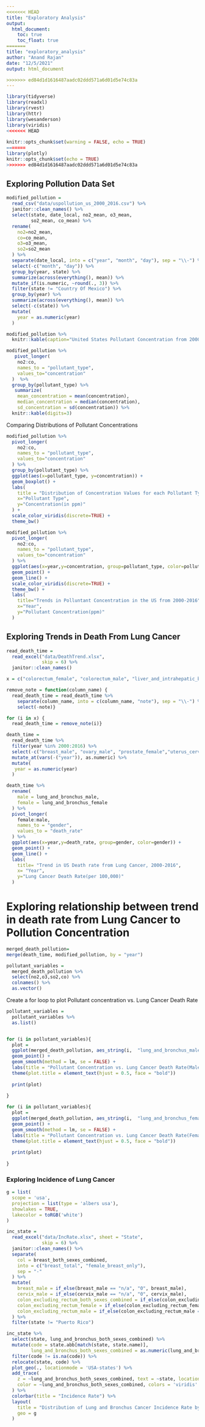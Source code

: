 ```yaml
---
<<<<<<< HEAD
title: "Exploratory Analysis"
output: 
  html_document:
    toc: true
    toc_float: true
=======
title: "exploratory_analysis"
author: "Anand Rajan"
date: "12/5/2021"
output: html_document

>>>>>>> ed84d1d1616487aadc02ddd571a6d01d5e74c83a
---
```


```r
library(tidyverse)
library(readxl)
library(rvest)
library(httr)
library(wesanderson)
library(viridis)
<<<<<<< HEAD
        
knitr::opts_chunk$set(warning = FALSE, echo = TRUE)
=======
library(plotly)       
knitr::opts_chunk$set(echo = TRUE)
>>>>>>> ed84d1d1616487aadc02ddd571a6d01d5e74c83a
```

## Exploring Pollution Data Set

```r
modified_pollution =
  read_csv("data/uspollution_us_2000_2016.csv") %>% 
  janitor::clean_names() %>%
  select(state, date_local, no2_mean, o3_mean, 
         so2_mean, co_mean) %>%
  rename(
    no2=no2_mean,
    co=co_mean,
    o3=o3_mean,
    so2=so2_mean
  ) %>% 
  separate(date_local, into = c("year", "month", "day"), sep = "\\-") %>%
  select(-c("month", "day")) %>%
  group_by(year, state) %>%
  summarize(across(everything(), mean)) %>%
  mutate_if(is.numeric, ~round(., 3)) %>%
  filter(state != "Country Of Mexico") %>%
  group_by(year) %>%
  summarize(across(everything(), mean)) %>%
  select(-c(state)) %>% 
  mutate(
    year = as.numeric(year)
  )

modified_pollution %>% 
  knitr::kable(caption="United States Pollutant Concentration from 2000-2016")
```


```r
modified_pollution %>% 
   pivot_longer(
    no2:co,
    names_to = "pollutant_type",
    values_to="concentration"
  )  %>% 
  group_by(pollutant_type) %>% 
   summarize(
    mean_concentration = mean(concentration),
    median_concentration = median(concentration),
    sd_concentration = sd(concentration)) %>% 
  knitr::kable(digits=3)
```

Comparing Distributions of Pollutant Concentrations 

```r
modified_pollution %>% 
  pivot_longer(
    no2:co,
    names_to = "pollutant_type",
    values_to="concentration"
  ) %>% 
  group_by(pollutant_type) %>% 
  ggplot(aes(x=pollutant_type, y=concentration)) + 
  geom_boxplot() +
  labs(
    title = "Distribution of Concentration Values for each Pollutant Type",
    x="Pollutant Type",
    y="Concentration(in ppm)"
  ) +
  scale_color_viridis(discrete=TRUE) +
  theme_bw() 
```

```r
modified_pollution %>% 
  pivot_longer(
    no2:co,
    names_to = "pollutant_type",
    values_to="concentration"
  ) %>% 
  ggplot(aes(x=year,y=concentration, group=pollutant_type, color=pollutant_type)) +
  geom_point() +
  geom_line() +
  scale_color_viridis(discrete=TRUE) +
  theme_bw() +
  labs(
    title="Trends in Polluntant Concentration in the US from 2000-2016",
    x="Year",
    y="Pollutant Concentration(ppm)"
  ) 
```

## Exploring Trends in Death From Lung Cancer

  
```r
read_death_time =
  read_excel("data/DeathTrend.xlsx", 
             skip = 6) %>%
  janitor::clean_names()

x = c("colorectum_female", "colorectum_male", "liver_and_intrahepatic_bile_duct_female", "liver_and_intrahepatic_bile_duct_male", "lung_and_bronchus_female", "lung_and_bronchus_male", "ovary_female", "uterus_cervix_and_corpus_combined_female")

remove_note = function(column_name) {
  read_death_time = read_death_time %>% 
    separate(column_name, into = c(column_name, "note"), sep = "\\-") %>% 
    select(-note)}

for (i in x) {
  read_death_time = remove_note(i)} 

death_time =
  read_death_time %>%
  filter(year %in% 2000:2016) %>%
  select(-c("breast_male", "ovary_male", "prostate_female","uterus_cervix_and_corpus_combined_male")) %>%
  mutate_at(vars(-("year")), as.numeric) %>%
  mutate(
   year = as.numeric(year)
  )


```
  
```r
death_time %>% 
  rename(
    male = lung_and_bronchus_male,
    female = lung_and_bronchus_female
  ) %>% 
  pivot_longer(
    female:male,
    names_to = "gender", 
    values_to = "death_rate"
  ) %>% 
  ggplot(aes(x=year,y=death_rate, group=gender, color=gender)) + 
  geom_point() +
  geom_line() +
  labs(
    title= "Trend in US Death rate from Lung Cancer, 2000-2016",
    x= "Year",
    y="Lung Cancer Death Rate(per 100,000)"
  )
```

# Exploring relationship between trend in death rate from Lung Cancer to Pollution Concentration


```r
merged_death_pollution=
merge(death_time, modified_pollution, by = "year") 
```

```r
pollutant_variables =
  merged_death_pollution %>% 
  select(no2,o3,so2,co) %>% 
  colnames() %>% 
  as.vector()
```

Create a for loop to plot Pollutant concentration vs. Lung Cancer Death Rate


```r
pollutant_variables =
  pollutant_variables %>% 
  as.list()


for (i in pollutant_variables){
  plot =
  ggplot(merged_death_pollution, aes_string(i,  "lung_and_bronchus_male")) + 
  geom_point() +
  geom_smooth(method = lm, se = FALSE) +
  labs(title = "Pollutant Concentration vs. Lung Cancer Death Rate(Male)", y = "Lung Cancer Death Rate(per 100,000)") +
  theme(plot.title = element_text(hjust = 0.5, face = "bold"))
  
  print(plot)
  
}
```

```r
for (i in pollutant_variables){
  plot =
  ggplot(merged_death_pollution, aes_string(i,  "lung_and_bronchus_female")) + 
  geom_point() +
  geom_smooth(method = lm, se = FALSE) +
  labs(title = "Pollutant Concentration vs. Lung Cancer Death Rate(Female)", y = "Lung Cancer Death Rate(per 100,000)") +
  theme(plot.title = element_text(hjust = 0.5, face = "bold"))
  
  print(plot)
  
}
```


### Exploring Incidence of Lung Cancer 

```r
g = list(
  scope = 'usa',
  projection = list(type = 'albers usa'),
  showlakes = TRUE,
  lakecolor = toRGB('white')
)

inc_state =
  read_excel("data/IncRate.xlsx", sheet = "State", 
             skip = 6) %>%
  janitor::clean_names() %>% 
  separate(
    col = breast_both_sexes_combined,
    into = c("breast_total", "female_breast_only"),
    sep = "-"
  ) %>% 
  mutate(
    breast_male = if_else(breast_male == "n/a", "0", breast_male),
    cervix_male = if_else(cervix_male == "n/a", "0", cervix_male),
    colon_excluding_rectum_both_sexes_combined = if_else(colon_excluding_rectum_both_sexes_combined == "n/a", "0", colon_excluding_rectum_both_sexes_combined),
    colon_excluding_rectum_female = if_else(colon_excluding_rectum_female == "n/a", "0", colon_excluding_rectum_female),
    colon_excluding_rectum_male = if_else(colon_excluding_rectum_male == "n/a", "0", colon_excluding_rectum_male),
  ) %>%
  filter(state != "Puerto Rico")

inc_state %>%
  select(state, lung_and_bronchus_both_sexes_combined) %>%
  mutate(code = state.abb[match(state, state.name)],
         lung_and_bronchus_both_sexes_combined = as.numeric(lung_and_bronchus_both_sexes_combined)) %>%
  filter(code != is.na(code)) %>%
  relocate(state, code) %>%
  plot_geo(., locationmode = 'USA-states') %>% 
  add_trace(
    z = ~lung_and_bronchus_both_sexes_combined, text = ~state, locations = ~code,
    color = ~lung_and_bronchus_both_sexes_combined, colors = 'viridis'
  ) %>% 
  colorbar(title = "Incidence Rate") %>% 
  layout(
    title = "Distribution of Lung and Bronchus Cancer Incidence Rate by State in 2013-2017",
    geo = g
  )
```

  
  


